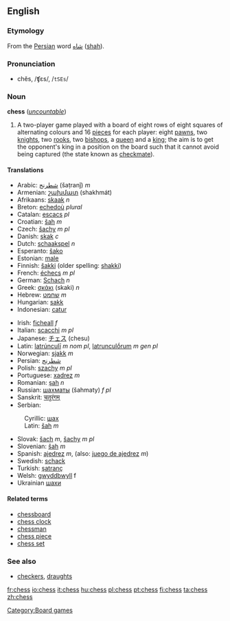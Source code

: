 ==English==
===Etymology===
From the [[Persian]] word [[شاه]] ([[shah]]).

===Pronunciation===
*chĕs, /ʧɛs/, /<tt>tSEs</tt>/

===Noun===
'''chess''' (''[[uncountable]]'')
# A two-player game played with a board of eight rows of eight squares of alternating colours and 16 [[piece]]s for each player: eight [[pawn]]s, two [[knight]]s, two [[rook]]s, two [[bishop]]s, a [[queen]] and a [[king]]; the aim is to get the opponent's king in a position on the board such that it cannot avoid being captured (the state known as [[checkmate]]).

====Translations====
{{top}}
*Arabic: [[شطرنج]] (šaṭranǰ) ''m''
*Armenian: [[շախմատ]] (shakhmát)
*Afrikaans: [[skaak]] ''n''
*Breton: [[echedoù]] ''plural''
*Catalan: [[escacs]] ''pl''
*Croatian: [[šah]] ''m''
*Czech: [[šachy]] ''m pl''
*Danish: [[skak]] ''c''
*Dutch: [[schaakspel]] ''n'' <!--Wikipedia has "schaken"--><!--thatʼs the verb form: “to play c.”-->
*Esperanto: [[ŝako]]
*Estonian: [[male]]
*Finnish: [[šakki]] (older spelling: [[shakki]])
*French: [[échecs]] ''m pl''
*German: [[Schach]] ''n''
*Greek: [[σκάκι]] (skaki) ''n''
*Hebrew: [[שחמט]] ''m''
*Hungarian: [[sakk]]
*Indonesian: [[catur]]
{{mid}}
*Irish: [[ficheall]] ''f''
*Italian: [[scacchi]] ''m pl''
*Japanese: [[チェス]] (chesu)
*Latin: [[latrúnculī]] ''m nom pl'', [[latrunculṓrum]] ''m gen pl''
*Norwegian: [[sjakk]] ''m''
*Persian: [[شطرنج]]
*Polish: [[szachy]] ''m pl''
*Portuguese: [[xadrez]] ''m''
*Romanian: [[șah]] ''n''
*Russian: [[шахматы]] (šahmaty) ''f pl''
*Sanskrit: [[चतुरंगम्]]
*Serbian:
:Cyrillic: [[шах]]
:Latin: [[šah]] ''m''
*Slovak: [[šach]] ''m'', [[šachy]] ''m pl''
*Slovenian: [[šah]] ''m''
*Spanish: [[ajedrez]] ''m'', (also: [[juego de ajedrez]] ''m'')
*Swedish: [[schack]]
*Turkish: [[şatranç]]
*Welsh: [[gwyddbwyll]] f
*Ukrainian [[шахи]]
{{bottom}}

====Related terms====
*[[chessboard]]
*[[chess clock]]
*[[chessman]]
*[[chess piece]]
*[[chess set]]

===See also===
{{Wikipedia}}
{{Wikibooks}}
*[[checkers]], [[draughts]]

[[Category:Board games]]

[[fr:chess]]
[[io:chess]]
[[it:chess]]
[[hu:chess]]
[[pl:chess]]
[[pt:chess]]
[[fi:chess]]
[[ta:chess]]
[[zh:chess]]